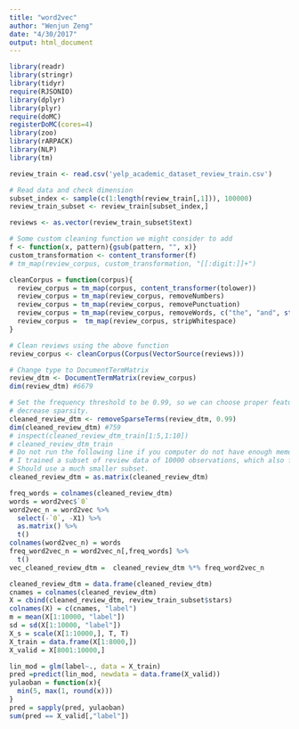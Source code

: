 ```yaml
---
title: "word2vec"
author: "Wenjun Zeng"
date: "4/30/2017"
output: html_document
---
```


```r
library(readr)
library(stringr)
library(tidyr)
require(RJSONIO)
library(dplyr)
library(plyr)
require(doMC)
registerDoMC(cores=4)
library(zoo)
library(rARPACK)
library(NLP)
library(tm)
```
```r
review_train <- read.csv('yelp_academic_dataset_review_train.csv')
```
```r
# Read data and check dimension
subset_index <- sample(c(1:length(review_train[,1])), 100000)
review_train_subset <- review_train[subset_index,]

reviews <- as.vector(review_train_subset$text)

# Some custom cleaning function we might consider to add
f <- function(x, pattern){gsub(pattern, "", x)}
custom_transformation <- content_transformer(f)
# tm_map(review_corpus, custom_transformation, "[[:digit:]]+")

cleanCorpus = function(corpus){
  review_corpus = tm_map(corpus, content_transformer(tolower))
  review_corpus = tm_map(review_corpus, removeNumbers)
  review_corpus = tm_map(review_corpus, removePunctuation)
  review_corpus = tm_map(review_corpus, removeWords, c("the", "and", stopwords("english")))
  review_corpus =  tm_map(review_corpus, stripWhitespace)
}

# Clean reviews using the above function
review_corpus <- cleanCorpus(Corpus(VectorSource(reviews)))

# Change type to DocumentTermMatrix
review_dtm <- DocumentTermMatrix(review_corpus)
dim(review_dtm) #6679

# Set the frequency threshold to be 0.99, so we can choose proper features to
# decrease sparsity.
cleaned_review_dtm <- removeSparseTerms(review_dtm, 0.99)
dim(cleaned_review_dtm) #759
# inspect(cleaned_review_dtm_train[1:5,1:10])
# cleaned_review_dtm_train
# Do not run the following line if you computer do not have enough memory...
# I trained a subset of review data of 10000 observations, which also failed.
# Should use a much smaller subset.
cleaned_review_dtm = as.matrix(cleaned_review_dtm)
```
```r
freq_words = colnames(cleaned_review_dtm)
words = word2vec$`0`
word2vec_n = word2vec %>% 
  select(-`0`, -X1) %>% 
  as.matrix() %>% 
  t()
colnames(word2vec_n) = words
freq_word2vec_n = word2vec_n[,freq_words] %>% 
  t()
vec_cleaned_review_dtm =  cleaned_review_dtm %*% freq_word2vec_n
```


```r
cleaned_review_dtm = data.frame(cleaned_review_dtm)
cnames = colnames(cleaned_review_dtm)
X = cbind(cleaned_review_dtm, review_train_subset$stars)
colnames(X) = c(cnames, "label")
m = mean(X[1:10000, "label"])
sd = sd(X[1:10000, "label"])
X_s = scale(X[1:10000,], T, T)
X_train = data.frame(X[1:8000,])
X_valid = X[8001:10000,]
```
```r
lin_mod = glm(label~., data = X_train)
pred =predict(lin_mod, newdata = data.frame(X_valid))
yulaoban = function(x){
  min(5, max(1, round(x)))
}
pred = sapply(pred, yulaoban)
sum(pred == X_valid[,"label"])
```
